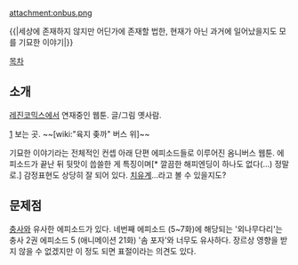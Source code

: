 attachment:onbus.png

{{|세상에 존재하지 않지만 어딘가에 존재할 법한, 현재가 아닌 과거에 일어났을지도 모를 기묘한 이야기|}}

[[목차]]

== 소개 ==
[[레진코믹스]]에서 연재중인 웹툰. 글/그림 옛사람.

[http://www.lezhin.com/comic/onbus] 보는 곳. ~~[wiki:"육지 좆까" 버스 위]~~

기묘한 이야기라는 전체적인 컨셉 아래 단편 에피소드들로 이루어진 옴니버스 웹툰.
에피소드가 끝난 뒤 뒷맛이 씁쓸한 게 특징이며[* 깔끔한 해피엔딩이 하나도 없다(...) 정말로.] 감정표현도 상당히 잘 되어 있다. [[치유계]]...라고 볼 수 있을지도?

== 문제점 ==
[[충사]]와 유사한 에피소드가 있다. 네번째 에피소드 (5~7화)에 해당되는 '외나무다리'는 충사 2권 에피소드 5 (애니메이션 21화) '솜 포자'와 너무도 유사하다. 장르상 영향을 받지 않을 수 없겠지만 이 정도 되면 표절이라는 의견도 있다.
